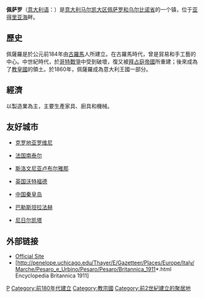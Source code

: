 {{Infobox Italian comune 
| img_coa =
| official_name = Comune di Pesaro
| name = 佩萨罗
| region = [[马尔凯大区|马尔凯大区]] 
| province = [[佩萨罗和乌尔比诺省|佩萨罗和乌尔比诺省]]  
| elevation_m = 11
| area_total_km2 = 126
| population_as_of = 2007年
| population_total = 92206
| population_density_km2 = 717
| timezone = [[欧洲中部时间|CET]]、[[UTC|UTC]]+1 
| latd  = 43 |latm  = 55 |lats  =  |latNS  = N
| longd = 12 |longm = 54 |longs =   |longEW = E 
| frazioni = 
| telephone = 0721
| postalcode = 61100
| gentilic = 
| saint = 
| day = 
| mayor =  
| website = [http://www.comune.pesaro.ps.it www.comune.pesaro.ps.it] 
}}
'''佩萨罗'''（[[意大利语|意大利语]]：'''{{lang|it|Pesaro}}'''）是[[意大利|意大利]][[马尔凯大区|马尔凯大区]][[佩萨罗和乌尔比诺省|佩萨罗和乌尔比诺省]]的一个镇，位于[[亚得里亚海|亚得里亚海]]畔。

==歷史==
佩薩羅是於公元前184年由[[古羅馬|古羅馬]]人所建立。在古羅馬時代，曾是貿易和手工藝的中心。中世紀時代，於[[哥特戰爭|哥特戰爭]]中受到破壞，復又被[[拜占庭帝國|拜占庭帝國]]所重建；後來成為了[[教皇國|教皇國]]的領土。於1860年，佩薩羅成為意大利王國一部分。

== 經濟 ==
以製造業為主，主要生產家具、廚具和機械。

== 友好城市 ==
* {{flagicon|Croatia}}[[克罗地亚|克罗地亚]][[罗维尼|罗维尼]]
* {{flagicon|France}}[[法国|法国]][[南泰尔|南泰尔]]
* {{flagicon|Slovenia}}[[斯洛文尼亚|斯洛文尼亚]][[卢布尔雅那|卢布尔雅那]]
* {{flagicon|UK}}[[英国|英国]][[沃特福德_(赫特福德郡)|沃特福德]]
* {{flagicon|China}}[[中国|中国]][[秦皇岛|秦皇岛]]
* {{flagicon|Palestine}}[[巴勒斯坦|巴勒斯坦]][[拉法赫|拉法赫]]
* {{flagicon|Niger}}[[尼日尔|尼日尔]][[凯塔|凯塔]]

== 外部链接 ==
* [https://web.archive.org/web/20040928084051/http://www.comune.pesaro.ps.it/ Official Site]
* [http://penelope.uchicago.edu/Thayer/E/Gazetteer/Places/Europe/Italy/Marche/Pesaro_e_Urbino/Pesaro/Pesaro/Britannica_1911*.html Encyclopedia Britannica 1911]

{{佩薩羅-烏爾比諾省市鎮}}

{{Authority control}}
[[Category:佩萨罗和乌尔比诺省市镇|P]]
[[Category:前180年代建立|Category:前180年代建立]]
[[Category:教宗國|Category:教宗國]]
[[Category:前2世紀建立的聚居地|Category:前2世紀建立的聚居地]]


{{Italy-geo-stub}}